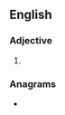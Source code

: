 ==English==

===Adjective===
{{head|en|comparative adjective}}

# {{en-comparative of|worthy}}

===Anagrams===
* {{anagrams|en|a=ehiorrtw|worrieth}}